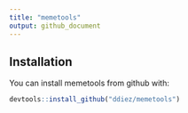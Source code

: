 ```yaml
---
title: "memetools"
output: github_document
---
```


## Installation

You can install memetools from github with:

```R
devtools::install_github("ddiez/memetools")
```

